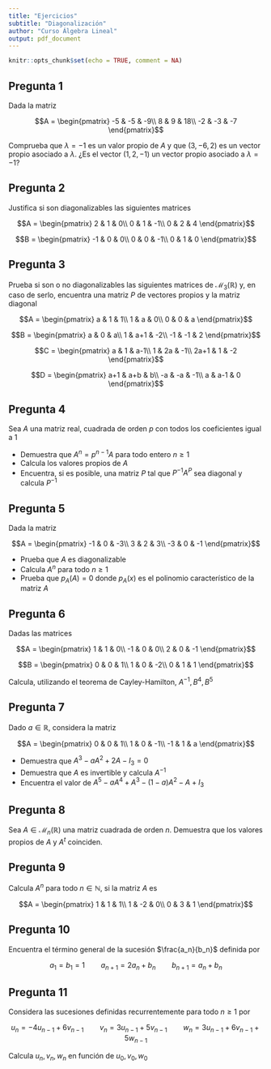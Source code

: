---
title: "Ejercicios"
subtitle: "Diagonalización"
author: "Curso Álgebra Lineal"
output: pdf_document
---

```{r setup, include=FALSE}
knitr::opts_chunk$set(echo = TRUE, comment = NA)
```

## Pregunta 1


Dada la matriz

$$A = \begin{pmatrix}
-5 & -5 & -9\\
8 & 9 & 18\\
-2 & -3 & -7
\end{pmatrix}$$

Comprueba que $\lambda = -1$ es un valor propio de $A$ y que $(3,-6,2)$ es un vector propio asociado a $\lambda$. ¿Es el vector $(1,2,-1)$ un vector propio asociado a $\lambda = -1$?

## Pregunta 2

Justifica si son diagonalizables las siguientes matrices

$$A = \begin{pmatrix}
2 & 1 & 0\\
0 & 1 & -1\\
0 & 2 & 4
\end{pmatrix}$$

$$B = \begin{pmatrix}
-1 & 0 & 0\\
0 & 0 & -1\\
0 & 1 & 0
\end{pmatrix}$$


## Pregunta 3

Prueba si son o no diagonalizables las siguientes matrices de $\mathcal{M}_3(\mathbb{R})$ y, en caso de serlo, encuentra una matriz $P$ de vectores propios y la matriz diagonal

$$A = \begin{pmatrix}
a & 1 & 1\\
1 & a & 0\\
0 & 0 & a
\end{pmatrix}$$

$$B = \begin{pmatrix}
a & 0 & a\\
1 & a+1 & -2\\
-1 & -1 & 2
\end{pmatrix}$$

$$C = \begin{pmatrix}
a & 1 & a-1\\
1 & 2a & -1\\
2a+1 & 1 & -2
\end{pmatrix}$$

$$D = \begin{pmatrix}
a+1 & a+b & b\\
-a & -a & -1\\
a & a-1 & 0
\end{pmatrix}$$

## Pregunta 4

Sea $A$ una matriz real, cuadrada de orden $p$ con todos los coeficientes igual a 1

- Demuestra que $A^n = p^{n-1}A$ para todo entero $n\ge 1$
- Calcula los valores propios de $A$
- Encuentra, si es posible, una matriz $P$ tal que $P^{-1}A^P$ sea diagonal y calcula $P^{-1}$

## Pregunta 5

Dada la matriz

$$A = \begin{pmatrix}
-1 & 0 & -3\\
3 & 2 & 3\\
-3 & 0 & -1
\end{pmatrix}$$

- Prueba que $A$ es diagonalizable
- Calcula $A^n$ para todo $n\ge 1$
- Prueba que $p_A(A) = 0$ donde $p_A(x)$ es el polinomio característico de la matriz $A$

## Pregunta 6

Dadas las matrices

$$A = \begin{pmatrix}
1 & 1 & 0\\
-1 & 0 & 0\\
2 & 0 & -1
\end{pmatrix}$$

$$B = \begin{pmatrix}
0 & 0 & 1\\
1 & 0 & -2\\
0 & 1 & 1
\end{pmatrix}$$

Calcula, utilizando el teorema de Cayley-Hamilton, $A^{-1}, B^4, B^5$

## Pregunta 7

Dado $a\in\mathbb{R}$, considera la matriz

$$A = \begin{pmatrix}
0 & 0 & 1\\
1 & 0 & -1\\
-1 & 1 & a
\end{pmatrix}$$

- Demuestra que $A^3-aA^2+2A-I_3 =0$
- Demuestra que $A$ es invertible y calcula $A^{-1}$
- Encuentra el valor de $A^5-aA^4+A^3-(1-a)A^2-A+I_3$

## Pregunta 8

Sea $A\in\mathcal{M}_n(\mathbb{R})$ una matriz cuadrada de orden $n$. Demuestra que los valores propios de $A$ y $A^t$ coinciden.

## Pregunta 9

Calcula $A^n$ para todo $n\in\mathbb{N}$, si la matriz $A$ es

$$A = \begin{pmatrix}
1 & 1 & 1\\
1 & -2 & 0\\
0 & 3 & 1
\end{pmatrix}$$

## Pregunta 10

Encuentra el término general de la sucesión $\frac{a_n}{b_n}$ definida por

$$a_1 = b_1 = 1\qquad a_{n+1} = 2a_n + b_n\qquad b_{n+1} = a_n+b_n$$

## Pregunta 11

Considera las sucesiones definidas recurrentemente para todo $n\ge 1$ por

$$u_n = -4u_{n-1}+6v_{n-1}\qquad v_{n} = 3u_{n-1}+5v_{n-1}\qquad w_{n} = 3u_{n-1}+6v_{n-1}+5w_{n-1}$$

Calcula $u_n,v_n,w_n$ en función de $u_0,v_0,w_0$

